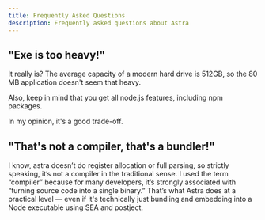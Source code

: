 ```yaml
---
title: Frequently Asked Questions
description: Frequently asked questions about Astra
---
```

## "Exe is too heavy!"
It really is? The average capacity of a modern hard drive is 512GB, so the 80 MB application doesn't seem that heavy.

Also, keep in mind that you get all node.js features, including npm packages.

In my opinion, it's a good trade-off.

## "That's not a compiler, that's a bundler!"
I know, astra doesn’t do register allocation or full parsing, so strictly speaking, it’s not a compiler in the traditional sense.
I used the term “compiler” because for many developers, it’s strongly associated with “turning source code into a single binary.” That’s what Astra does at a practical level — even if it's technically just bundling and embedding into a Node executable using SEA and postject.